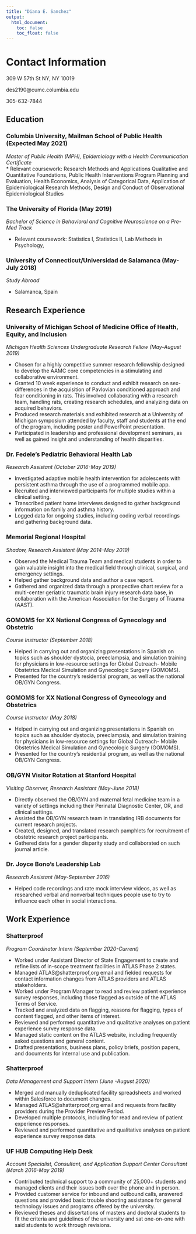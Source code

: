 ```yaml
---
title: "Diana E. Sanchez"
output: 
  html_document:
    toc: false
    toc_float: false
---
```


# Contact Information {.tabset}

309 W 57th St NY, NY 10019 

des2190@cumc.columbia.edu

305-632-7844

## Education

### Columbia University, Mailman School of Public Health (Expected May 2021)
*Master of Public Health (MPH), Epidemiology with a Health Communication Certificate*						
* Relevant coursework: Research Methods and Applications Qualitative and Quantitative Foundations, Public Health Interventions Program Planning and Evaluation, Health Economics, Analysis of Categorical Data, Application of Epidemiological Research Methods, Design and Conduct of Observational Epidemiological Studies

### The University of Florida (May 2019)
*Bachelor of Science in Behavioral and Cognitive Neuroscience on a Pre-Med Track*

* Relevant coursework: Statistics I, Statistics II, Lab Methods in Psychology, 

### University of Connecticut/Universidad de Salamanca (May-July 2018)
*Study Abroad*

* Salamanca, Spain

## Research Experience

### University of Michigan School of Medicine Office of Health, Equity, and Inclusion

*Michigan Health Sciences Undergraduate Research Fellow (May-August 2019)*

* Chosen for a highly competitive summer research fellowship designed to develop the AAMC core competencies in a stimulating and collaborative environment.
* Granted 10 week experience to conduct and exhibit research on sex-differences in the acquisition of Pavlovian conditioned approach and fear conditioning in rats. This involved collaborating with a research team, handling rats, creating research schedules, and analyzing data on acquired behaviors.
* Produced research materials and exhibited research at a University of Michigan symposium attended by faculty, staff and students at the end of the program, including poster and PowerPoint presentation.
* Participated in leadership and professional development seminars, as well as gained insight and understanding of health disparities.

### Dr. Fedele’s Pediatric Behavioral Health Lab
*Research Assistant (October 2016-May 2019)*

* Investigated adaptive mobile health intervention for adolescents with persistent asthma through the use of a programmed mobile app.
* Recruited and interviewed participants for multiple studies within a clinical setting. 
* Transcribed patient home interviews designed to gather background information on family and asthma history.
* Logged data for ongoing studies, including coding verbal recordings and gathering background data. ‬‬‬

### Memorial Regional Hospital
*Shadow, Research Assistant (May 2014-May 2019)*

* Observed the Medical Trauma Team and medical students in order to gain valuable insight into the medical field through clinical, surgical, and emergency settings.
* Helped gather background data and author a case report.
* Gathered and organized data through a prospective chart review for a multi-center geriatric traumatic brain injury research data base, in collaboration with the American Association for the Surgery of Trauma (AAST).

### GOMOMS for XX National Congress of Gynecology and Obstetric 
*Course Instructor (September 2018)*

* ‪Helped in carrying out and organizing presentations in Spanish on topics such as shoulder dystocia, preeclampsia, and simulation training for physicians in low-resource settings for Global Outreach- Mobile Obstetrics Medical Simulation and Gynecologic Surgery (GOMOMS).‬ ‬‬‬‬‬‬‬‬‬‬‬‬‬‬
* Presented for the country’s residential program, as well as the national OB/GYN Congress.

### GOMOMS for XX National Congress of Gynecology and Obstetrics
*Course Instructor (May 2018)*

* ‪Helped in carrying out and organizing presentations in Spanish on topics such as shoulder dystocia, preeclampsia, and simulation training for physicians in low-resource settings for Global Outreach- Mobile Obstetrics Medical Simulation and Gynecologic Surgery (GOMOMS).‬ ‬‬‬‬‬‬‬‬‬‬‬‬‬‬
* Presented for the country’s residential program, as well as the national OB/GYN Congress.

### OB/GYN Visitor Rotation at Stanford Hospital
*Visiting Observer, Research Assistant (May-June 2018)*

* ‪Directly observed the OB/GYN and maternal fetal medicine team in a variety of settings including their Perinatal Diagnostic Center, OR, and clinical settings.‬ ‬‬‬‬‬‬‬‬‬‬‬‬
* Assisted the OB/GYN research team in translating IRB documents for current research projects.
* Created, designed, and translated research pamphlets for recruitment of obstetric research project participants.
* Gathered data for a gender disparity study and collaborated on such journal article.

### Dr. Joyce Bono’s Leadership Lab        					                   	
*Research Assistant (May-September 2016)*

* Helped code recordings and rate mock interview videos, as well as researched verbal and nonverbal techniques people use to try to influence each other in social interactions.

## Work Experience
### Shatterproof
*Program Coordinator Intern (September 2020-Current)*

* Worked under Assistant Director of State Engagement to create and refine lists of in-scope treatment facilities in ATLAS Phase 2 states.
* Managed ATLAS@shatterproof,org email and fielded requests for contact information changes from ATLAS providers and ATLAS stakeholders. 
* Worked under Program Manager to read and review patient experience survey responses, including those flagged as outside of the ATLAS Terms of Service.
* Tracked and analyzed data on flagging, reasons for flagging, types of content flagged, and other items of interest.
* Reviewed and performed quantitative and qualitative analyses on patient experience survey response data.
* Managed static content on the ATLAS website, including frequently asked questions and general content.
* Drafted presentations, business plans, policy briefs, position papers, and documents for internal use and publication.

### Shatterproof
*Data Management and Support Intern (June -August 2020)*

* Merged and manually deduplicated facility spreadsheets and worked within Salesforce to document changes.
* Managed ATLAS@shatterproof,org email and requests from facility providers during the Provider Preview Period.
* Developed multiple protocols, including for read and review of patient experience responses.
* Reviewed and performed quantitative and qualitative analyses on patient experience survey response data.

### UF HUB Computing Help Desk
*Account Specialist, Consultant, and Application Support Center Consultant (March 2016-May 2019)*

* Contributed technical support to a community of 25,000+ students and managed clients and their issues both over the phone and in person.
* Provided customer service for inbound and outbound calls, answered questions and provided basic trouble shooting assistance for general technology issues and programs offered by the university.
* Reviewed theses and dissertations of masters and doctoral students to fit the criteria and guidelines of the university and sat one-on-one with said students to work through revisions.

